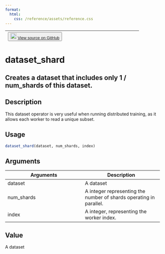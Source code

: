 ```yaml
---
format:
  html:
    css: /reference/assets/reference.css
---
```


| <button class="button"> ![](/reference/assets/GitHub-Mark-32px.png){width="20"} [View source on GitHub](https://github.com/rstudio/tfdatasets//blob/main/R/dataset_methods.R#L570) </button> |
|:------------------------------:|:--------------------------------------:|

# dataset_shard

## Creates a dataset that includes only 1 / num_shards of this dataset.

## Description
This dataset operator is very useful when running distributed training, as it allows each worker to read a unique subset. 


## Usage
```r
dataset_shard(dataset, num_shards, index) 
```

## Arguments
|Arguments|Description|
|---|---|
| dataset | A dataset |
| num_shards | A integer representing the number of shards operating in parallel. |
| index | A integer, representing the worker index. |



## Value
A dataset 




